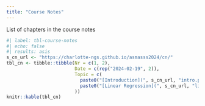 ```yaml
---
title: "Course Notes"
---
```


List of chapters in the course notes

```r
#| label: tbl-course-notes
#| echo: false
#| results: asis
s_cn_url <- "https://charlotte-ngs.github.io/asmasss2024/cn/"
tbl_cn <- tibble::tibble(Nr = c(1, 2),
                         Date = c(rep("2024-02-19", 2)),
                         Topic = c(
                           paste0("[Introduction](", s_cn_url, "intro.pdf)", collapse = ""),
                           paste0("[Linear Regression](", s_cn_url, "linear_regression.pdf)", collapse = "")
                         ))
knitr::kable(tbl_cn)
```


